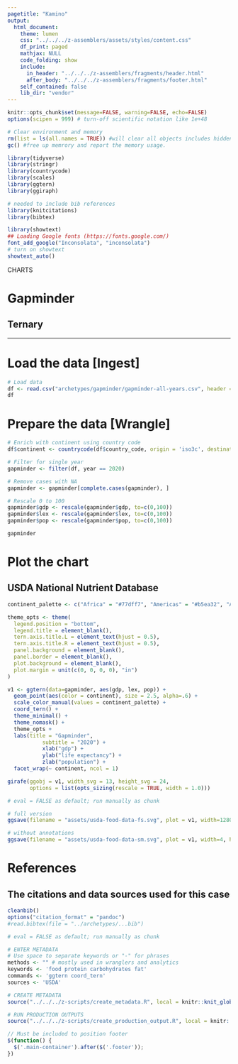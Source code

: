 ```yaml
---
pagetitle: "Kamino"
output: 
  html_document:
    theme: lumen
    css: "../../../z-assemblers/assets/styles/content.css"
    df_print: paged
    mathjax: NULL
    code_folding: show
    include:
      in_header: "../../../z-assemblers/fragments/header.html"
      after_body: "../../../z-assemblers/fragments/footer.html"
    self_contained: false
    lib_dir: "vendor"
---
```


```r

knitr::opts_chunk$set(message=FALSE, warning=FALSE, echo=FALSE)
options(scipen = 999) # turn-off scientific notation like 1e+48

# Clear environment and memory
rm(list = ls(all.names = TRUE)) #will clear all objects includes hidden objects.
gc() #free up memrory and report the memory usage.

library(tidyverse)
library(stringr)
library(countrycode)
library(scales)
library(ggtern)
library(ggiraph)

# needed to include bib references
library(knitcitations)
library(bibtex)

library(showtext)
## Loading Google fonts (https://fonts.google.com/)
font_add_google("Inconsolata", "inconsolata")
# turn on showtext
showtext_auto()

```

<div class="activity">
CHARTS
</div>

# Gapminder
## Ternary

***

# Load the data [Ingest]

```r

# Load data
df <- read.csv("archetypes/gapminder/gapminder-all-years.csv", header = TRUE, stringsAsFactors = FALSE)
df

```

# Prepare the data [Wrangle]

```r

# Enrich with continent using country code
df$continent <- countrycode(df$country_code, origin = 'iso3c', destination = 'continent')

# Filter for single year
gapminder <- filter(df, year == 2020)

# Remove cases with NA
gapminder <- gapminder[complete.cases(gapminder), ]

# Rescale 0 to 100
gapminder$gdp <- rescale(gapminder$gdp, to=c(0,100))
gapminder$lex <- rescale(gapminder$lex, to=c(0,100))
gapminder$pop <- rescale(gapminder$pop, to=c(0,100))

gapminder

```

# Plot the chart
## USDA National Nutrient Database

```r

continent_palette <- c("Africa" = "#77dff7", "Americas" = "#b5ea32", "Asia" = "#ff5973", "Europe" = "#ffe800", "Oceania" = "#ff5973")

theme_opts <- theme(
  legend.position = "bottom",
  legend.title = element_blank(),
  tern.axis.title.L = element_text(hjust = 0.5),
  tern.axis.title.R = element_text(hjust = 0.5),
  panel.background = element_blank(),
  panel.border = element_blank(),
  plot.background = element_blank(),
  plot.margin = unit(c(0, 0, 0, 0), "in")
)

v1 <- ggtern(data=gapminder, aes(gdp, lex, pop)) + 
  geom_point(aes(color = continent), size = 2.5, alpha=.6) + 
  scale_color_manual(values = continent_palette) +
  coord_tern() +
  theme_minimal() +
  theme_nomask() +
  theme_opts +
  labs(title = "Gapminder", 
           subtitle = "2020") +
           xlab("gdp") + 
           ylab("life expectancy") +
           zlab("population") +
  facet_wrap(~ continent, ncol = 1)

girafe(ggobj = v1, width_svg = 13, height_svg = 24,
       options = list(opts_sizing(rescale = TRUE, width = 1.0)))

```


```r

# eval = FALSE as default; run manually as chunk

# full version
ggsave(filename = "assets/usda-food-data-fs.svg", plot = v1, width=1280/72, height=720/72)

# without annotations
ggsave(filename = "assets/usda-food-data-sm.svg", plot = v1, width=4, height=2.25)

```


# References
## The citations and data sources used for this case


```r

cleanbib()
options("citation_format" = "pandoc")
#read.bibtex(file = "../archetypes/...bib")

```


```r

# eval = FALSE as default; run manually as chunk

# ENTER METADATA
# Use space to separate keywords or "-" for phrases
methods <- "" # mostly used in wranglers and analytics
keywords <- 'food protein carbohydrates fat'
commands <- 'ggtern coord_tern'
sources <- 'USDA'

# CREATE METADATA
source("../../../z-scripts/create_metadata.R", local = knitr::knit_global())

# RUN PRODUCTION OUTPUTS
source("../../../z-scripts/create_production_output.R", local = knitr::knit_global())


```


```js

// Must be included to position footer
$(function() {
  $('.main-container').after($('.footer'));
})

```

